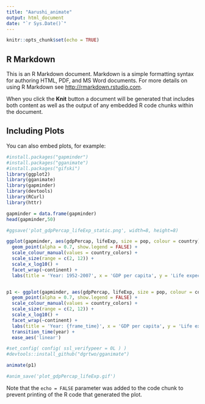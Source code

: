 ---
title: "Aarushi_animate"
output: html_document
date: "`r Sys.Date()`"
---

```{r setup, include=FALSE}
knitr::opts_chunk$set(echo = TRUE)
```

## R Markdown

This is an R Markdown document. Markdown is a simple formatting syntax for authoring HTML, PDF, and MS Word documents. For more details on using R Markdown see <http://rmarkdown.rstudio.com>.

When you click the **Knit** button a document will be generated that includes both content as well as the output of any embedded R code chunks within the document.

## Including Plots

You can also embed plots, for example:

```{r animate, echo=TRUE}
#install.packages("gapminder")
#install.packages("gganimate")
#install.packages("gifski")
library(ggplot2)
library(gganimate)
library(gapminder)
library(devtools)
library(RCurl)
library(httr)

gapminder = data.frame(gapminder)
head(gapminder,50)

#ggsave('plot_gdpPercap_lifeExp_static.png', width=8, height=8)

ggplot(gapminder, aes(gdpPercap, lifeExp, size = pop, colour = country)) +
  geom_point(alpha = 0.7, show.legend = FALSE) +
  scale_colour_manual(values = country_colors) +
  scale_size(range = c(2, 12)) +
  scale_x_log10() +
  facet_wrap(~continent) +
  labs(title = 'Year: 1952-2007', x = 'GDP per capita', y = 'Life expectancy')


p1 <- ggplot(gapminder, aes(gdpPercap, lifeExp, size = pop, colour = country)) +
  geom_point(alpha = 0.7, show.legend = FALSE) +
  scale_colour_manual(values = country_colors) +
  scale_size(range = c(2, 12)) +
  scale_x_log10() +
  facet_wrap(~continent) +
  labs(title = 'Year: {frame_time}', x = 'GDP per capita', y = 'Life expectancy') +
  transition_time(year) +
  ease_aes('linear')

#set_config( config( ssl_verifypeer = 0L ) )
#devtools::install_github("dgrtwo/gganimate")

animate(p1)

#anim_save('plot_gdpPercap_lifeExp.gif')

```

Note that the `echo = FALSE` parameter was added to the code chunk to prevent printing of the R code that generated the plot.
